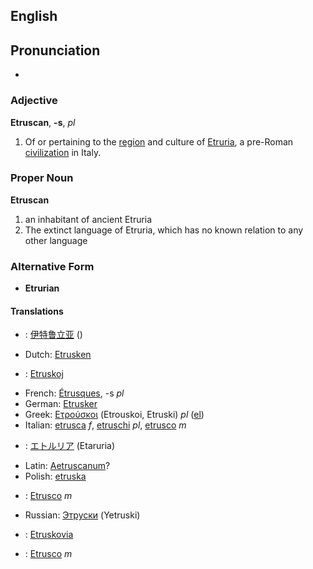 ==English==
==Pronunciation==
*{{AHD|/ĭ-trŭs'kən/}}

===Adjective===
'''Etruscan''', '''-s''', ''pl''
#Of or pertaining to the [[region]] and culture of [[Etruria]], a pre-Roman [[civilization]] in Italy.

===Proper Noun===
'''Etruscan'''
# an inhabitant of ancient Etruria
# The extinct language of Etruria, which has no known relation to any other language

===Alternative Form===
*'''Etrurian'''

==== Translations ====
*{{zh}}: [[伊特鲁立亚]] ()
*Dutch: [[Etrusken]]
*{{eo}}: [[Etruskoj]]
*French: [[Étrusques]], -s ''pl''
*German: [[Etrusker]]
*Greek: [[Ετρούσκοι]] (Etrouskoi, Etruski) ''pl'' ([[:el:Ετρούσκοι|el]])
*Italian: [[etrusca]] ''f'', [[etruschi]] ''pl'', [[etrusco]] ''m''
*{{ja}}: [[エトルリア]] (Etaruria)
*Latin: [[Aetruscanum]]?
*Polish: [[etruska]]
*{{pt}}: [[Etrusco]] ''m''
*Russian: [[Этруски]] (Yetruski)
*{{sk}}: [[Etruskovia]]
*{{es}}: [[Etrusco]] ''m''

{{Wikipedia}}